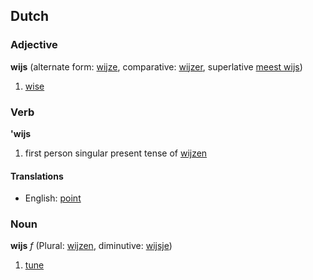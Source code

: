 ==Dutch==
===Adjective===
'''wijs''' (alternate form: [[wijze]], comparative: [[wijzer]], superlative [[meest wijs]])

# [[wise]]

===Verb===
''''wijs'''

# first person singular present tense of [[wijzen]]

====Translations====
*English: [[point]]

===Noun===
'''wijs''' ''f'' (Plural: [[wijzen]], diminutive: [[wijsje]])

# [[tune]]